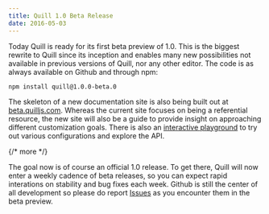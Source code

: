```yaml
---
title: Quill 1.0 Beta Release
date: 2016-05-03
---
```


Today Quill is ready for its first beta preview of 1.0. This is the biggest rewrite to Quill since its inception and enables many new possibilities not available in previous versions of Quill, nor any other editor. The code is as always available on Github and through npm:

```
npm install quill@1.0.0-beta.0
```

The skeleton of a new documentation site is also being built out at [beta.quilljs.com](https://beta.quilljs.com). Whereas the current site focuses on being a referential resource, the new site will also be a guide to provide insight on approaching different customization goals. There is also an [interactive playground](https://beta.quilljs.com/playground/) to try out various configurations and explore the API.

{/* more */}

The goal now is of course an official 1.0 release. To get there, Quill will now enter a weekly cadence of beta releases, so you can expect rapid interations on stability and bug fixes each week. Github is still the center of all development so please do report [Issues](https://github.com/quilljs/quill/issues) as you encounter them in the beta preview.
